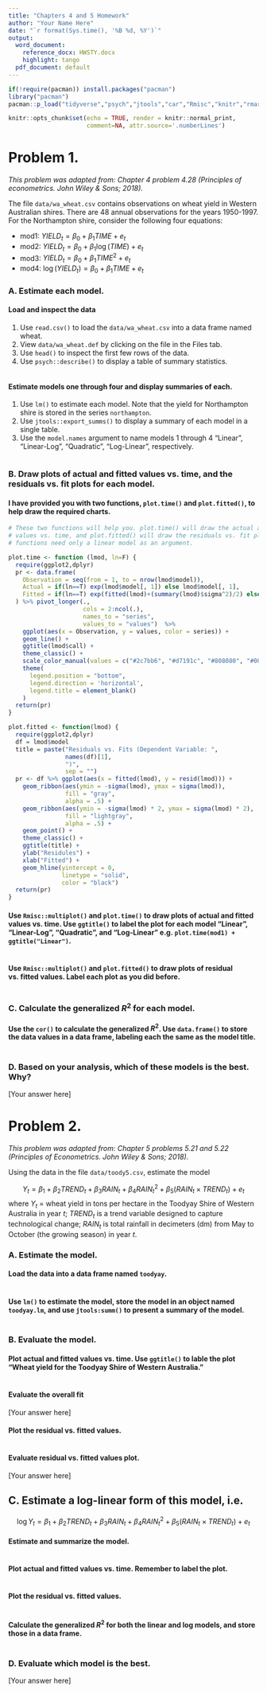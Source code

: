 ```yaml
---
title: "Chapters 4 and 5 Homework"
author: "Your Name Here"
date: "`r format(Sys.time(), '%B %d, %Y')`"
output:
  word_document:
    reference_docx: HWSTY.docx
    highlight: tango
  pdf_document: default
---
```


```r
if(!require(pacman)) install.packages("pacman")
library("pacman")
pacman::p_load("tidyverse","psych","jtools","car","Rmisc","knitr","rmarkdown")

knitr::opts_chunk$set(echo = TRUE, render = knitr::normal_print, 
                      comment=NA, attr.source='.numberLines')
```

# Problem 1.

*This problem was adapted from: Chapter 4 problem 4.28 (Principles of econometrics. John Wiley & Sons; 2018).*

The file `data/wa_wheat.csv` contains observations on wheat yield in Western Australian shires. There are 48 annual observations for the years 1950-1997. For the Northampton shire, consider the following four equations:

-   mod1: $YIELD_t = \beta_0+\beta_1 TIME + e_t$
-   mod2: $YIELD_t = \beta_0+\beta_1 \log(TIME) + e_t$
-   mod3: $YIELD_t = \beta_0+\beta_1 TIME^2 + e_t$
-   mod4: $\log(YIELD_t) = \beta_0+\beta_1 TIME + e_t$

### A. Estimate each model.

#### Load and inspect the data

1.  Use `read.csv()` to load the `data/wa_wheat.csv` into a data frame named wheat.
2.  View `data/wa_wheat.def` by clicking on the file in the Files tab.
3.  Use `head()` to inspect the first few rows of the data.
4.  Use `psych::describe()` to display a table of summary statistics.

```r

```

#### Estimate models one through four and display summaries of each.

1.  Use `lm()` to estimate each model. Note that the yield for Northampton shire is stored in the series `northampton`.
2.  Use `jtools::export_summs()` to display a summary of each model in a single table.
3.  Use the `model.names` argument to name models 1 through 4 "Linear", "Linear-Log", "Quadratic", "Log-Linear", respectively.

```r


```

### B. Draw plots of actual and fitted values vs. time, and the residuals vs. fit plots for each model.

#### I have provided you with two functions, `plot.time()` and `plot.fitted()`, to help draw the required charts.

```r

# These two functions will help you. plot.time() will draw the actual and fitted 
# values vs. time, and plot.fitted() will draw the residuals vs. fit plot. Both 
# functions need only a linear model as an argument.

plot.time <- function (lmod, ln=F) {
  require(ggplot2,dplyr)
  pr <- data.frame(
    Observation = seq(from = 1, to = nrow(lmod$model)),
    Actual = if(ln==T) exp(lmod$model[, 1]) else lmod$model[, 1],
    Fitted = if(ln==T) exp(fitted(lmod)+(summary(lmod)$sigma^2)/2) else fitted(lmod)
  ) %>% pivot_longer(.,
                     cols = 2:ncol(.),
                     names_to = "series",
                     values_to = "values")  %>%
    ggplot(aes(x = Observation, y = values, color = series)) +
    geom_line() +
    ggtitle(lmod$call) +
    theme_classic() +
    scale_color_manual(values = c("#2c7bb6", "#d7191c", "#808080", "#000000")) +
    theme(
      legend.position = "bottom",
      legend.direction = 'horizontal',
      legend.title = element_blank()
    )
  return(pr)
}

plot.fitted <- function(lmod) {
  require(ggplot2,dplyr)
  df = lmod$model
  title = paste("Residuals vs. Fits (Dependent Variable: ",
                names(df)[1],
                ")",
                sep = "")
  pr <- df %>% ggplot(aes(x = fitted(lmod), y = resid(lmod))) +
    geom_ribbon(aes(ymin = -sigma(lmod), ymax = sigma(lmod)),
                fill = "gray",
                alpha = .5) +
    geom_ribbon(aes(ymin = -sigma(lmod) * 2, ymax = sigma(lmod) * 2),
                fill = "lightgray",
                alpha = .5) +
    geom_point() +
    theme_classic() +
    ggtitle(title) +
    ylab("Residules") +
    xlab("Fitted") +
    geom_hline(yintercept = 0,
               linetype = "solid",
               color = "black")
  return(pr)  
}  
```

#### Use `Rmisc::multiplot()` and `plot.time()` to draw plots of actual and fitted values vs. time. Use `ggtitle()` to label the plot for each model "Linear", "Linear-Log", "Quadratic", and "Log-Linear" e.g. `plot.time(mod1) + ggtitle("Linear")`.

```r


```

#### Use `Rmisc::multiplot()` and `plot.fitted()` to draw plots of residual vs. fitted values. Label each plot as you did before.

```r


```

### C. Calculate the generalized $R^2$ for each model.

#### Use the `cor()` to calculate the generalized $R^2$. Use `data.frame()` to store the data values in a data frame, labeling each the same as the model title.

```r


```

### D. Based on your analysis, which of these models is the best. Why?

[Your answer here]

# Problem 2.

*This problem was adapted from: Chapter 5 problems 5.21 and 5.22 (Principles of Econometrics. John Wiley & Sons; 2018).*

Using the data in the file `data/toody5.csv`, estimate the model

$${Y_t} = {\beta _1} + {\beta _2}TREND_t + {\beta _3}RAIN_t + {\beta _4}RAIN_t^2 + {\beta _5}\left( {RAIN_t \times TREND_t} \right) + {e_t}$$ where $Y_t$ = wheat yield in tons per hectare in the Toodyay Shire of Western Australia in year $t$; $TREND_t$ is a trend variable designed to capture technological change; $RAIN_t$ is total rainfall in decimeters (dm) from May to October (the growing season) in year $t$.

### A. Estimate the model.

#### Load the data into a data frame named `toodyay`.

```r


```

#### Use `lm()` to estimate the model, store the model in an object named `toodyay.lm`, and use `jtools:summ()` to present a summary of the model.

```r


```

### B. Evaluate the model.

#### Plot actual and fitted values vs. time. Use `ggtitle()` to lable the plot "Wheat yield for the Toodyay Shire of Western Australia."

```r


```

#### Evaluate the overall fit

[Your answer here]

#### Plot the residual vs. fitted values.

```r


```

#### Evaluate residual vs. fitted values plot.

[Your answer here]

## C. Estimate a log-linear form of this model, i.e.

$$\log {Y_t} = {\beta _1} + {\beta _2}TREND_t + {\beta _3}RAIN_t + {\beta _4}RAIN_t^2 + {\beta _5}\left( {RAIN_t \times TREND_t} \right) + {e_t}$$

#### Estimate and summarize the model.

```r


```

#### Plot actual and fitted values vs. time. Remember to label the plot.

```r


```

#### Plot the residual vs. fitted values.

```r


```

#### Calculate the generalized $R^2$ for both the linear and log models, and store those in a data frame.

```r


```

### D. Evaluate which model is the best.

[Your answer here]
